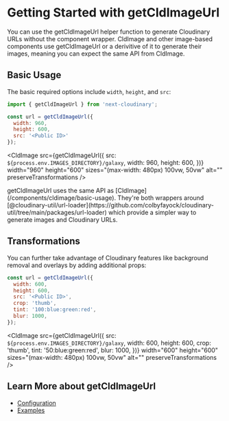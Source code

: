 


<Head>
  <title>getCldImageUrl - Next Cloudinary</title>
  <meta name="og:title" content="Getting Started with getCldImageUrl - Next Cloudinary" />
  <meta name="og:url" content={`https://next-cloudinary.spacejelly.dev/helpers/getcldimageurl/basic-usage`} />
</Head>

<OgImage
  title="getCldImageUrl"
  twitterTitle="Getting Started with getCldImageUrl"
/>

# Getting Started with getCldImageUrl

You can use the getCldImageUrl helper function to generate Cloudinary URLs without the component wrapper. CldImage and other image-based components use getCldImageUrl or a derivitive of it to generate their images, meaning you can expect the same API from CldImage.

## Basic Usage

The basic required options include `width`, `height`, and `src`:

```js
import { getCldImageUrl } from 'next-cloudinary';

const url = getCldImageUrl({
  width: 960,
  height: 600,
  src: '<Public ID>'
});
```

<CldImage
  src={getCldImageUrl({
    src: `${process.env.IMAGES_DIRECTORY}/galaxy`,
    width: 960,
    height: 600,
  })}
  width="960"
  height="600"
  sizes="(max-width: 480px) 100vw, 50vw"
  alt=""
  preserveTransformations
/>

<Callout emoji={false}>
  getCldImageUrl uses the same API as [CldImage](/components/cldimage/basic-usage). They're both wrappers around [@cloudinary-util/url-loader](https://github.com/colbyfayock/cloudinary-util/tree/main/packages/url-loader) which provide a simpler way to generate images and Cloudinary URLs.
</Callout>

## Transformations

You can further take advantage of Cloudinary features like background removal and overlays by adding additional props:

```js
const url = getCldImageUrl({
  width: 600,
  height: 600,
  src: '<Public ID>',
  crop: 'thumb',
  tint: '100:blue:green:red',
  blur: 1000,
});
```

<CldImage
  src={getCldImageUrl({
    src: `${process.env.IMAGES_DIRECTORY}/galaxy`,
    width: 600,
    height: 600,
    crop: 'thumb',
    tint: '50:blue:green:red',
    blur: 1000,
  })}
  width="600"
  height="600"
  sizes="(max-width: 480px) 100vw, 50vw"
  alt=""
  preserveTransformations
/>

## Learn More about getCldImageUrl
* [Configuration](/helpers/getcldimageurl/configuration)
* [Examples](/helpers/getcldimageurl/examples)